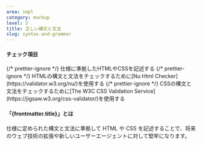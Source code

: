 ```yaml
---
area: impl
category: markup
level: 3
title: 正しい構文と文法
slug: syntax-and-grammar
---
```



#### チェック項目

<Checkpoint>
  {/* prettier-ignore */}
  <span slot="title">仕様に準拠したHTMLやCSSを記述する</span>
</Checkpoint>

<Checkpoint>
  {/* prettier-ignore */}
  <span slot="title">HTMLの構文と文法をチェックするために[Nu Html Checker](https://validator.w3.org/nu/)を使用する</span>
</Checkpoint>

<Checkpoint>
  {/* prettier-ignore */}
  <span slot="title">CSSの構文と文法をチェックするために[The W3C CSS Validation Service](https://jigsaw.w3.org/css-validator/)を使用する</span>
</Checkpoint>

#### 「{frontmatter.title}」とは

<Level level={frontmatter.level} />

仕様に定められた構文と文法に準拠して HTML や CSS を記述することで、将来のウェブ技術の拡張や新しいユーザーエージェントに対して堅牢になります。
